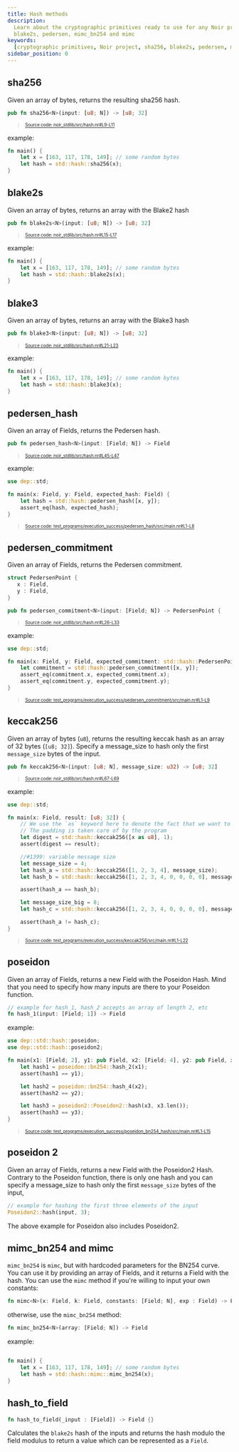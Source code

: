 ```yaml
---
title: Hash methods
description:
  Learn about the cryptographic primitives ready to use for any Noir project, including sha256,
  blake2s, pedersen, mimc_bn254 and mimc
keywords:
  [cryptographic primitives, Noir project, sha256, blake2s, pedersen, mimc_bn254, mimc, hash]
sidebar_position: 0
---
```



## sha256

Given an array of bytes, returns the resulting sha256 hash.

```rust title="sha256" showLineNumbers 
pub fn sha256<N>(input: [u8; N]) -> [u8; 32]
```
> <sup><sub><a href="https://github.com/noir-lang/noir/blob/master/noir_stdlib/src/hash.nr#L9-L11" target="_blank" rel="noopener noreferrer">Source code: noir_stdlib/src/hash.nr#L9-L11</a></sub></sup>


example:

```rust
fn main() {
    let x = [163, 117, 178, 149]; // some random bytes
    let hash = std::hash::sha256(x);
}
```

<BlackBoxInfo />

## blake2s

Given an array of bytes, returns an array with the Blake2 hash

```rust title="blake2s" showLineNumbers 
pub fn blake2s<N>(input: [u8; N]) -> [u8; 32]
```
> <sup><sub><a href="https://github.com/noir-lang/noir/blob/master/noir_stdlib/src/hash.nr#L15-L17" target="_blank" rel="noopener noreferrer">Source code: noir_stdlib/src/hash.nr#L15-L17</a></sub></sup>


example:

```rust
fn main() {
    let x = [163, 117, 178, 149]; // some random bytes
    let hash = std::hash::blake2s(x);
}
```

<BlackBoxInfo />

## blake3

Given an array of bytes, returns an array with the Blake3 hash

```rust title="blake3" showLineNumbers 
pub fn blake3<N>(input: [u8; N]) -> [u8; 32]
```
> <sup><sub><a href="https://github.com/noir-lang/noir/blob/master/noir_stdlib/src/hash.nr#L21-L23" target="_blank" rel="noopener noreferrer">Source code: noir_stdlib/src/hash.nr#L21-L23</a></sub></sup>


example:

```rust
fn main() {
    let x = [163, 117, 178, 149]; // some random bytes
    let hash = std::hash::blake3(x);
}
```

<BlackBoxInfo />

## pedersen_hash

Given an array of Fields, returns the Pedersen hash.

```rust title="pedersen_hash" showLineNumbers 
pub fn pedersen_hash<N>(input: [Field; N]) -> Field
```
> <sup><sub><a href="https://github.com/noir-lang/noir/blob/master/noir_stdlib/src/hash.nr#L45-L47" target="_blank" rel="noopener noreferrer">Source code: noir_stdlib/src/hash.nr#L45-L47</a></sub></sup>


example:

```rust title="pedersen-hash" showLineNumbers 
use dep::std;

fn main(x: Field, y: Field, expected_hash: Field) {
    let hash = std::hash::pedersen_hash([x, y]);
    assert_eq(hash, expected_hash);
}
```
> <sup><sub><a href="https://github.com/noir-lang/noir/blob/master/test_programs/execution_success/pedersen_hash/src/main.nr#L1-L8" target="_blank" rel="noopener noreferrer">Source code: test_programs/execution_success/pedersen_hash/src/main.nr#L1-L8</a></sub></sup>


<BlackBoxInfo />

## pedersen_commitment

Given an array of Fields, returns the Pedersen commitment.

```rust title="pedersen_commitment" showLineNumbers 
struct PedersenPoint {
   x : Field,
   y : Field,
}

pub fn pedersen_commitment<N>(input: [Field; N]) -> PedersenPoint {
```
> <sup><sub><a href="https://github.com/noir-lang/noir/blob/master/noir_stdlib/src/hash.nr#L26-L33" target="_blank" rel="noopener noreferrer">Source code: noir_stdlib/src/hash.nr#L26-L33</a></sub></sup>


example:

```rust title="pedersen-commitment" showLineNumbers 
use dep::std;

fn main(x: Field, y: Field, expected_commitment: std::hash::PedersenPoint) {
    let commitment = std::hash::pedersen_commitment([x, y]);
    assert_eq(commitment.x, expected_commitment.x);
    assert_eq(commitment.y, expected_commitment.y);
}
```
> <sup><sub><a href="https://github.com/noir-lang/noir/blob/master/test_programs/execution_success/pedersen_commitment/src/main.nr#L1-L9" target="_blank" rel="noopener noreferrer">Source code: test_programs/execution_success/pedersen_commitment/src/main.nr#L1-L9</a></sub></sup>


<BlackBoxInfo />

## keccak256

Given an array of bytes (`u8`), returns the resulting keccak hash as an array of
32 bytes (`[u8; 32]`). Specify a message_size to hash only the first
`message_size` bytes of the input.

```rust title="keccak256" showLineNumbers 
pub fn keccak256<N>(input: [u8; N], message_size: u32) -> [u8; 32]
```
> <sup><sub><a href="https://github.com/noir-lang/noir/blob/master/noir_stdlib/src/hash.nr#L67-L69" target="_blank" rel="noopener noreferrer">Source code: noir_stdlib/src/hash.nr#L67-L69</a></sub></sup>


example:

```rust title="keccak256" showLineNumbers 
use dep::std;

fn main(x: Field, result: [u8; 32]) {
    // We use the `as` keyword here to denote the fact that we want to take just the first byte from the x Field
    // The padding is taken care of by the program
    let digest = std::hash::keccak256([x as u8], 1);
    assert(digest == result);

    //#1399: variable message size
    let message_size = 4;
    let hash_a = std::hash::keccak256([1, 2, 3, 4], message_size);
    let hash_b = std::hash::keccak256([1, 2, 3, 4, 0, 0, 0, 0], message_size);

    assert(hash_a == hash_b);

    let message_size_big = 8;
    let hash_c = std::hash::keccak256([1, 2, 3, 4, 0, 0, 0, 0], message_size_big);

    assert(hash_a != hash_c);
}
```
> <sup><sub><a href="https://github.com/noir-lang/noir/blob/master/test_programs/execution_success/keccak256/src/main.nr#L1-L22" target="_blank" rel="noopener noreferrer">Source code: test_programs/execution_success/keccak256/src/main.nr#L1-L22</a></sub></sup>


<BlackBoxInfo />

## poseidon

Given an array of Fields, returns a new Field with the Poseidon Hash. Mind that you need to specify
how many inputs are there to your Poseidon function.

```rust
// example for hash_1, hash_2 accepts an array of length 2, etc
fn hash_1(input: [Field; 1]) -> Field
```

example:

```rust title="poseidon" showLineNumbers 
use dep::std::hash::poseidon;
use dep::std::hash::poseidon2;

fn main(x1: [Field; 2], y1: pub Field, x2: [Field; 4], y2: pub Field, x3: [Field; 4], y3: Field) {
    let hash1 = poseidon::bn254::hash_2(x1);
    assert(hash1 == y1);

    let hash2 = poseidon::bn254::hash_4(x2);
    assert(hash2 == y2);

    let hash3 = poseidon2::Poseidon2::hash(x3, x3.len());
    assert(hash3 == y3);
}
```
> <sup><sub><a href="https://github.com/noir-lang/noir/blob/master/test_programs/execution_success/poseidon_bn254_hash/src/main.nr#L1-L15" target="_blank" rel="noopener noreferrer">Source code: test_programs/execution_success/poseidon_bn254_hash/src/main.nr#L1-L15</a></sub></sup>


## poseidon 2

Given an array of Fields, returns a new Field with the Poseidon2 Hash. Contrary to the Poseidon
function, there is only one hash and you can specify a message_size to hash only the first 
`message_size` bytes of the input,

```rust
// example for hashing the first three elements of the input
Poseidon2::hash(input, 3);
```

The above example for Poseidon also includes Poseidon2.

## mimc_bn254 and mimc

`mimc_bn254` is `mimc`, but with hardcoded parameters for the BN254 curve. You can use it by
providing an array of Fields, and it returns a Field with the hash. You can use the `mimc` method if
you're willing to input your own constants:

```rust
fn mimc<N>(x: Field, k: Field, constants: [Field; N], exp : Field) -> Field
```

otherwise, use the `mimc_bn254` method:

```rust
fn mimc_bn254<N>(array: [Field; N]) -> Field
```

example:

```rust

fn main() {
    let x = [163, 117, 178, 149]; // some random bytes
    let hash = std::hash::mimc::mimc_bn254(x);
}
```

## hash_to_field

```rust
fn hash_to_field(_input : [Field]) -> Field {}
```

Calculates the `blake2s` hash of the inputs and returns the hash modulo the field modulus to return
a value which can be represented as a `Field`.

